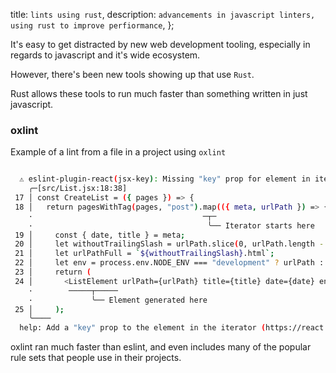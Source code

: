   title: `lints using rust`,
  description: `advancements in javascript linters, using rust to improve perfiormance`,
};

It's easy to get distracted by new web development tooling, especially in regards to javascript and it's wide ecosystem. 

However, there's been new tools showing up that use `Rust`. 

Rust allows these tools to run much faster than something written in just javascript. 

### oxlint

Example of a lint from a file in a project using `oxlint`

```bash 

  ⚠ eslint-plugin-react(jsx-key): Missing "key" prop for element in iterator.
    ╭─[src/List.jsx:18:38]
 17 │ const CreateList = ({ pages }) => {
 18 │   return pagesWithTag(pages, "post").map(({ meta, urlPath }) => {
    ·                                      ─┬─
    ·                                       ╰── Iterator starts here
 19 │     const { date, title } = meta;
 20 │     let withoutTrailingSlash = urlPath.slice(0, urlPath.length - 1);
 21 │     let urlPathFull = `${withoutTrailingSlash}.html`;
 22 │     let env = process.env.NODE_ENV === "development" ? urlPath : urlPathFull;
 23 │     return (
 24 │       <ListElement urlPath={urlPath} title={title} date={date} env={env} />
    ·        ─────┬─────
    ·             ╰── Element generated here
 25 │     );
    ╰────
  help: Add a "key" prop to the element in the iterator (https://react.dev/learn/rendering-lists#keeping-list-items-in-order-with-key).
```

oxlint ran much faster than eslint, and even includes many of the popular rule sets 
that people use in their projects. 